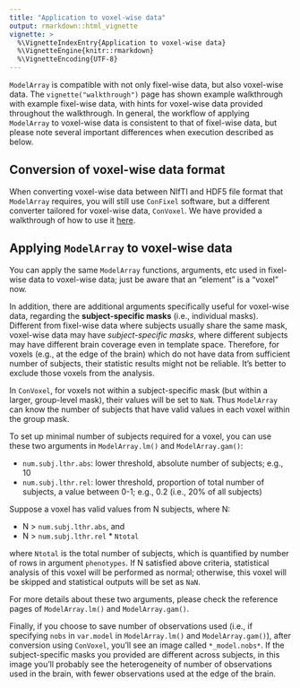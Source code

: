 ```yaml
---
title: "Application to voxel-wise data"
output: rmarkdown::html_vignette
vignette: >
  %\VignetteIndexEntry{Application to voxel-wise data}
  %\VignetteEngine{knitr::rmarkdown}
  %\VignetteEncoding{UTF-8}
---
```


`ModelArray` is compatible with not only fixel-wise data, but also voxel-wise data. The `vignette("walkthrough")` page has shown example walkthrough with example fixel-wise data, with hints for voxel-wise data provided throughout the walkthrough. In general, the workflow of applying `ModelArray` to voxel-wise data is consistent to that of fixel-wise data, but please note several important differences when execution described as below.

## Conversion of voxel-wise data format
When converting voxel-wise data between NIfTI and HDF5 file format that `ModelArray` requires, you will still use `ConFixel` software, but a different converter tailored for voxel-wise data, `ConVoxel`. We have provided a walkthrough of how to use it [here](https://github.com/PennLINC/ConFixel/blob/main/notebooks/walkthrough_voxel-wise_data.md).

## Applying `ModelArray` to voxel-wise data
You can apply the same `ModelArray` functions, arguments, etc used in fixel-wise data to voxel-wise data; just be aware that an "element" is a "voxel" now.

In addition, there are additional arguments specifically useful for voxel-wise data, regarding the **subject-specific masks** (i.e., individual masks). Different from fixel-wise data where subjects usually share the same mask, voxel-wise data may have *subject-specific masks*, where different subjects may have different brain coverage even in template space. Therefore, for voxels (e.g., at the edge of the brain) which do not have data from sufficient number of subjects, their statistic results might not be reliable. It's better to exclude those voxels from the analysis.

In `ConVoxel`, for voxels not within a subject-specific mask (but within a larger, group-level mask), their values will be set to `NaN`. Thus `ModelArray` can know the number of subjects that have valid values in each voxel within the group mask.

To set up minimal number of subjects required for a voxel, you can use these two arguments in `ModelArray.lm()` and `ModelArray.gam()`:

* `num.subj.lthr.abs`: lower threshold, absolute number of subjects; e.g., 10
* `num.subj.lthr.rel`: lower threshold, proportion of total number of subjects, a value between 0-1; e.g., 0.2 (i.e., 20% of all subjects)

Suppose a voxel has valid values from N subjects, where N:

* N > `num.subj.lthr.abs`, and
* N > `num.subj.lthr.rel` * `Ntotal`

where `Ntotal` is the total number of subjects, which is quantified by number of rows in argument `phenotypes`. If N satisfied above criteria, statistical analysis of this voxel will be performed as normal; otherwise, this voxel will be skipped and statistical outputs will be set as `NaN`.

<!--- `Ntotal` is defined as `num.subj.total <- nrow(phenotypes)` --->
<!--- confirmed it's `>`, not `>=` --->

For more details about these two arguments, please check the reference pages of `ModelArray.lm()` and `ModelArray.gam()`.

Finally, if you choose to save number of observations used (i.e., if specifying `nobs` in `var.model` in `ModelArray.lm()` and `ModelArray.gam()`), after conversion using `ConVoxel`, you'll see an image called `*_model.nobs*`. If the subject-specific masks you provided are different across subjects, in this image you'll probably see the heterogeneity of number of observations used in the brain, with fewer observations used at the edge of the brain.


